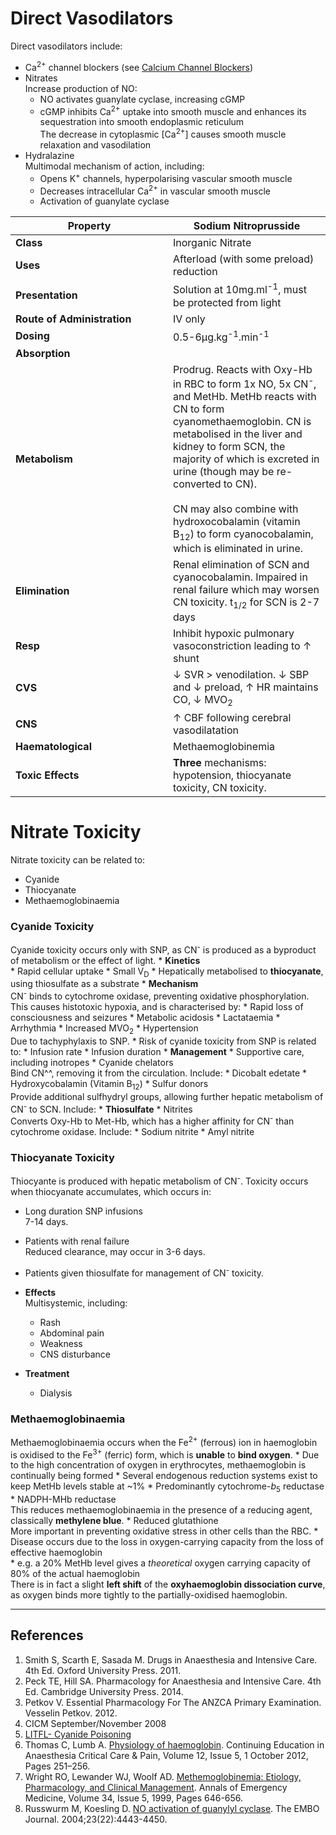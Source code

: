 # Direct Vasodilators


Direct vasodilators include:

* Ca^2+^ channel blockers (see [Calcium Channel Blockers](calcium_channel_blockers.md))
* Nitrates\
Increase production of NO:
	* NO activates guanylate cyclase, increasing cGMP
	* cGMP inhibits Ca^2+^ uptake into smooth muscle and enhances its sequestration into smooth endoplasmic reticulum\
	The decrease in cytoplasmic [Ca^2+^] causes smooth muscle relaxation and vasodilation
* Hydralazine\
Multimodal mechanism of action, including:
	* Opens K^+^ channels, hyperpolarising vascular smooth muscle
	* Decreases intracellular Ca^2+^ in vascular smooth muscle
	* Activation of guanylate cyclase

|Property|Sodium Nitroprusside|GTN|Hydralazine|
|--|--|
|**Class**|Inorganic Nitrate|Organic Nitrate|Direct vasodilator
|**Uses**|Afterload (with some preload) reduction|Afterload & preload reduction, angina|HTN
|**Presentation**|Solution at 10mg.ml^-1^, must be protected from light|Spray, tablets, patch, IV solution which is absorbed into PVC - requires a polyethylene administration set|20mg ampoule or powder. Should not be reconstituted with dextrose.
|**Route of Administration**| IV only| IV, topical, sublingual| PO, IV
|**Dosing**|0.5-6µg.kg^-1^.min^-1^|10-200µg.min^-1^|5-20mg IV|
|**Absorption**||<5% PO bioavailability|30% bioavailability due to high first pass metabolism
|**Metabolism**|Prodrug. Reacts with Oxy-Hb in RBC to form 1x NO, 5x CN^-^, and MetHb. MetHb reacts with CN to form cyanomethaemoglobin. CN is metabolised in the liver and kidney to form SCN, the majority of which is excreted in urine (though may be re-converted to CN). <br><br> CN may also combine with hydroxocobalamin (vitamin B~12~) to form cyanocobalamin, which is eliminated in urine.|Prodrug. Metabolised to NO and glycerol dinitrate (which is then also converted to NO) in the liver.|N-acetylated in gut and liver
|**Elimination**|Renal elimination of SCN and cyanocobalamin. Impaired in renal failure which may worsen CN toxicity. t~1/2~ for SCN is 2-7 days|t~1/2~ 1-4mins. Urinary excretion|Dependent on acetylation rates
|**Resp**|Inhibit hypoxic pulmonary vasoconstriction leading to ↑ shunt|Bronchodilation||
|**CVS**|↓ SVR > venodilation. ↓ SBP and ↓ preload, ↑ HR maintains CO, ↓ MVO~2~|Vasodilation predominantly of capacitance vessels, ↓ preload, ↓ VR, ↓ EDP, ↓ wall tension improving subendocardial blood flow, ↓MVO~2~|Arteriolar vasodilation with compensatory tachycardia and increased CO
|**CNS**|↑ CBF following cerebral vasodilatation|↑ CBF following cerebral vasodilatation, which may cause headache|Increased CBF
|**Haematological**|Methaemoglobinemia|Methanoglobinaemia||
|**Toxic Effects**|**Three** mechanisms: hypotension, thiocyanate toxicity, CN toxicity. |Methaemoglobinaemia can occur with GTN <br><br> GTN patches may **explode** if left on during DC cardioversion. |||

# Nitrate Toxicity

Nitrate toxicity can be related to:

* Cyanide
* Thiocyanate
* Methaemoglobinaemia

### Cyanide Toxicity

Cyanide toxicity occurs only with SNP, as CN^-^ is produced as a byproduct of metabolism or the effect of light.
* **Kinetics**\
	* Rapid cellular uptake
	* Small V~D~
	* Hepatically metabolised to **thiocyanate**, using thiosulfate as a substrate
* **Mechanism**\
CN^-^ binds to cytochrome oxidase, preventing oxidative phosphorylation. This causes histotoxic hypoxia, and is characterised by:
	* Rapid loss of consciousness and seizures
	* Metabolic acidosis
	* Lactataemia
	* Arrhythmia
	* Increased MVO~2~
	* Hypertension\
	Due to tachyphylaxis to SNP.
* Risk of cyanide toxicity from SNP is related to:
	* Infusion rate
	* Infusion duration
* **Management**
	* Supportive care, including inotropes
	* Cyanide chelators\
	Bind CN^^, removing it from the circulation. Include:
		* Dicobalt edetate
		* Hydroxycobalamin (Vitamin B~12~)
		* Sulfur donors\
		Provide additional sulfhydryl groups, allowing further hepatic metabolism of CN^-^ to SCN. Include:
			* **Thiosulfate**
		* Nitrites\
		Converts Oxy-Hb to Met-Hb, which has a higher affinity for CN^-^ than cytochrome oxidase. Include:
			* Sodium nitrite
			* Amyl nitrite

### Thiocyanate Toxicity

Thiocyante is produced with hepatic metabolism of CN^-^. Toxicity occurs when thiocyanate accumulates, which occurs in:

* Long duration SNP infusions\
7-14 days.
* Patients with renal failure\
Reduced clearance, may occur in 3-6 days.
* Patients given thiosulfate for management of CN^-^ toxicity.


* **Effects**\
Multisystemic, including:
	* Rash
    * Abdominal pain
    * Weakness
    * CNS disturbance


* **Treatment**\
    * Dialysis

### Methaemoglobinaemia

Methaemoglobinaemia occurs when the Fe^2+^ (ferrous) ion in haemoglobin is oxidised to the Fe^3+^ (ferric) form, which is **unable** to **bind oxygen**.
* Due to the high concentration of oxygen in erythrocytes, methaemoglobin is continually being formed
* Several endogenous reduction systems exist to keep MetHb levels stable at ~1%
	* Predominantly cytochrome-*b*~5~ reductase
	* NADPH-MHb reductase\
	This reduces methaemoglobinaemia in the presence of a reducing agent, classically **methylene blue**.
	* Reduced glutathione\
	More important in preventing oxidative stress in other cells than the RBC.
* Disease occurs due to the loss in oxygen-carrying capacity from the loss of effective haemoglobin\
	* e.g. a 20% MetHb level gives a *theoretical* oxygen carrying capacity of 80% of the actual haemoglobin\
	There is in fact a slight **left shift** of the **oxyhaemoglobin dissociation curve**, as oxygen binds more tightly to the partially-oxidised haemoglobin.


---

## References

1. Smith S, Scarth E, Sasada M. Drugs in Anaesthesia and Intensive Care. 4th Ed. Oxford University Press. 2011.
2. Peck TE, Hill SA. Pharmacology for Anaesthesia and Intensive Care. 4th Ed. Cambridge University Press. 2014.\
3. Petkov V. Essential Pharmacology For The ANZCA Primary Examination. Vesselin Petkov. 2012.
4. CICM September/November 2008
5. [LITFL- Cyanide Poisoning](http://lifeinthefastlane.com/ccc/cyanide-poisoning)
6. Thomas C, Lumb A. [Physiology of haemoglobin](https://academic.oup.com/bjaed/article/12/5/251/289041/Physiology-of-haemoglobin). Continuing Education in Anaesthesia Critical Care & Pain, Volume 12, Issue 5, 1 October 2012, Pages 251–256.
7. Wright RO, Lewander WJ, Woolf AD. [Methemoglobinemia: Etiology, Pharmacology, and Clinical Management](http://www.sciencedirect.com/science/article/pii/S0196064499701678). Annals of Emergency Medicine, Volume 34, Issue 5, 1999, Pages 646-656.
8. Russwurm M, Koesling D. [NO activation of guanylyl cyclase](https://www.ncbi.nlm.nih.gov/pmc/articles/PMC526456/). The EMBO Journal. 2004;23(22):4443-4450.